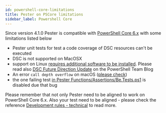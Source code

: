 ```yaml
---
id: powershell-core-limitations
title: Pester on PSCore limitations
sidebar_label: Powershell Core
---
```


Since version 4.1.0 Pester is compatible with
[PowerShell Core 6.x](https://github.com/powershell/powershell)
with some limitations listed below

- Pester unit tests for test a code coverage of DSC resources can't be executed
- DSC is not supported on MacOSX
- support on Linux [requires additional software to be installed](https://docs.microsoft.com/en-us/powershell/dsc/lnxgettingstarted).
  Please read also [DSC Future Direction Update](https://blogs.msdn.microsoft.com/powershell/2017/09/12/dsc-future-direction-update/)
  on the PowerShell Team Blog
- An error ```call depth overflow``` on macOS
  ([please check](https://github.com/PowerShell/PowerShell/issues/4268))
- the one failing test [in Pester Functions/Assertions/Be.Tests.ps1](https://github.com/pester/Pester/blob/master/Functions/Assertions/Be.Tests.ps1)
  is disabled due that bug

Please remember that not only Pester need to be aligned to work on PowerShell Core 6.x.
Also your test need to be aligned - please check the reference
[Development rules - technical](https://github.com/pester/Pester/wiki/Development-rules---technical)
to read more.
